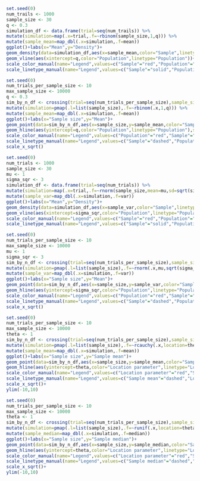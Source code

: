 ```R
set.seed(0)
num_trails <- 1000
sample_size <- 30
q <- 0.3
simulation_df <- data.frame(trial=seq(num_trails)) %>% 
mutate(simulation=map(.x=trial,.f=~rbinom(sample_size,1,q))) %>% 
mutate(sample_mean=map_dbl(.x=simulation,.f=mean))
ggplot()+labs(x="Mean",y="Density")+
geom_density(data=simulation_df,aes(x=sample_mean,color="Sample",linetype="Sample"))+
geom_vline(aes(xintercept=q,color="Population",linetype="Population"))+ #垂直线，自定义标签
scale_color_manual(name="Legend",values=c("Sample"="red","Population"="blue"))+ #整合aes
scale_linetype_manual(name="Legend",values=c("Sample"="solid","Population"="dashed"))
```
```R
set.seed(0)
num_trials_per_sample_size <- 10
max_sample_size <- 10000
q <- 0.3
sim_by_n_df <- crossing(trial=seq(num_trials_per_sample_size),sample_size=seq(to=sqrt(max_sample_size),by=0.1)**2) %>% 
mutate(simulation=pmap(.l=list(sample_size),.f=~rbinom(.x,1,q))) %>% 
mutate(sample_mean=map_dbl(.x=simulation,.f=mean))
ggplot()+labs(x="Sample size",y="Mean")+
geom_point(data=sim_by_n_df,aes(x=sample_size,y=sample_mean,color="Sample",linetype="Sample"),size=0.1)+
geom_hline(aes(yintercept=q,color="Population",linetype="Population"),size=1)+
scale_color_manual(name="Legend",values=c("Population"="red","Sample"="blue"))+ #整合aes
scale_linetype_manual(name="Legend",values=c("Sample"="dashed","Population"="solid"))+
scale_x_sqrt()
```
```R
set.seed(0)
num_trials <- 1000
sample_size <- 30
mu <- 1
sigma_sqr <- 3
simulation_df <- data.frame(trial=seq(num_trials)) %>% 
mutate(simulation=map(.x=trial,.f=~rnorm(sample_size,mean=mu,sd=sqrt(sigma_sqr)))) %>% 
mutate(sample_var=map_dbl(.x=simulation,.f=var))
ggplot()+labs(x="Mean",y="Density")+
geom_density(data=simulation_df,aes(x=sample_var,color="Sample",linetype="Sample"))+
geom_vline(aes(xintercept=sigma_sqr,color="Population",linetype="Population"))+ #垂直线，自定义标签
scale_color_manual(name="Legend",values=c("Sample"="red","Population"="blue"))+ #整合aes
scale_linetype_manual(name="Legend",values=c("Sample"="solid","Population"="dashed"))
```
```R
set.seed(0)
num_trials_per_sample_size <- 10
max_sample_size <- 10000
mu <- 1
sigma_sqr <- 3
sim_by_n_df <- crossing(trial=seq(num_trials_per_sample_size),sample_size=seq(to=sqrt(max_sample_size),by=0.1)**2) %>% 
mutate(simulation=pmap(.l=list(sample_size),.f=~rnorm(.x,mu,sqrt(sigma_sqr)))) %>% 
mutate(sample_var=map_dbl(.x=simulation,.f=var))
ggplot()+labs(x="Sample size",y="Mean")+
geom_point(data=sim_by_n_df,aes(x=sample_size,y=sample_var,color="Sample",linetype="Sample"),size=0.1)+
geom_hline(aes(yintercept=sigma_sqr,color="Population",linetype="Population"),size=1)+
scale_color_manual(name="Legend",values=c("Population"="red","Sample"="blue"))+ #整合aes
scale_linetype_manual(name="Legend",values=c("Sample"="dashed","Population"="solid"))+
scale_x_sqrt()
```
```R
set.seed(0)
num_trials_per_sample_size <- 10
max_sample_size <- 10000
theta <- 1
sim_by_n_df <- crossing(trial=seq(num_trials_per_sample_size),sample_size=seq(to=sqrt(max_sample_size),by=0.1)**2) %>% 
mutate(simulation=pmap(.l=list(sample_size),.f=~rcauchy(.x,location=theta))) %>% 
mutate(sample_mean=map_dbl(.x=simulation,.f=mean))
ggplot()+labs(x="Sample size",y="Sample mean")+
geom_point(data=sim_by_n_df,aes(x=sample_size,y=sample_mean,color="Sample mean",linetype="Sample mean"),size=0.1)+
geom_hline(aes(yintercept=theta,color="Location parameter",linetype="Location parameter"),size=1)+
scale_color_manual(name="Legend",values=c("Location parameter"="red","Sample mean"="blue"))+ #整合aes
scale_linetype_manual(name="Legend",values=c("Sample mean"="dashed","Location parameter"="solid"))+
scale_x_sqrt()+
ylim(-10,10)
```
```R
set.seed(0)
num_trials_per_sample_size <- 10
max_sample_size <- 10000
theta <- 1
sim_by_n_df <- crossing(trial=seq(num_trials_per_sample_size),sample_size=seq(to=sqrt(max_sample_size),by=0.1)**2) %>% 
mutate(simulation=pmap(.l=list(sample_size),.f=~runif(.x,location=theta))) %>% 
mutate(sample_median=map_dbl(.x=simulation,.f=median))
ggplot()+labs(x="Sample size",y="Sample median")+
geom_point(data=sim_by_n_df,aes(x=sample_size,y=sample_median,color="Sample median",linetype="Sample median"),size=0.1)+
geom_hline(aes(yintercept=theta,color="Location parameter",linetype="Location parameter"),size=1)+
scale_color_manual(name="Legend",values=c("Location parameter"="red","Sample median"="blue"))+ #整合aes
scale_linetype_manual(name="Legend",values=c("Sample median"="dashed","Location parameter"="solid"))+
scale_x_sqrt()+
ylim(-10,10)
```
